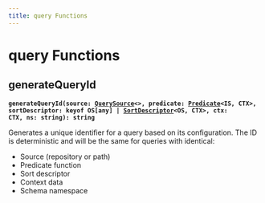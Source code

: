 ```yaml
---
title: query Functions
---
```


# query Functions

## generateQueryId

**<code>generateQueryId(source: [QuerySource](/api/types/querysource)&lt;&gt;, predicate: [Predicate](/api/types/predicate)&lt;IS, CTX&gt;, sortDescriptor: keyof OS[any] | [SortDescriptor](/api/types/sortdescriptor)&lt;OS, CTX&gt;, ctx: CTX, ns: string): string</code>**

Generates a unique identifier for a query based on its configuration.
The ID is deterministic and will be the same for queries with identical:
- Source (repository or path)
- Predicate function
- Sort descriptor
- Context data
- Schema namespace

